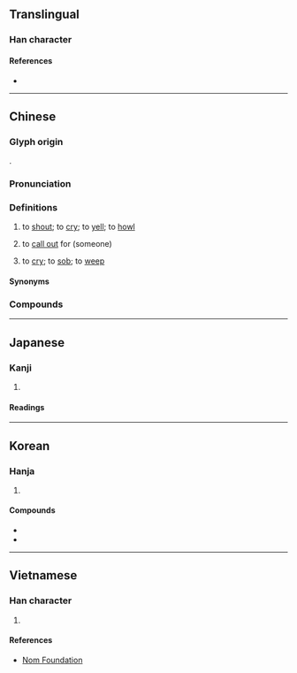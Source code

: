 {{character info}}
==Translingual==

===Han character===
{{Han char|rn=30|rad=口|as=09|sn=12|four=63050|canj=RIHR|ids=⿰口咸}}

====References====
* {{Han ref|kx=0197.330|dkj=03916|dj=0419.110|hdz=10651.110|uh=558A|ud=21898|bh=B3DB|bd=46043}}

----

==Chinese==
{{zh-forms}}

===Glyph origin===
{{Han etym}}
{{Han compound|口|咸|ls=psc|c1=s|t1=mouth|c2=p}}.

===Pronunciation===
{{zh-pron
|m=hǎn
|m-s=han3
|c=haam3
|c-t=
|g=
|h=pfs=ham/hêm;gd=ham4/hêm1
|j=han2
|mb=hǎng
|md=hāng
|mn=ml,jj:hám/hán/ml,jj,tw:hiàm
|mn_note=hám - literary; hán/hiàm - vernacular (俗)
|mn-t=ham3
|w=2he
|x=
|ma=y
|mc=y
|oc=y
|cat=v
}}

===Definitions===
{{zh-hanzi}}

# to [[shout]]; to [[cry]]; to [[yell]]; to [[howl]]
#: {{zh-x|喊叫|to shout; to cry out}}
# to [[call out]] for (someone)
# {{lb|zh|Cantonese}} to [[cry]]; to [[sob]]; to [[weep]]
#: {{zh-x|喊 都 冇 眼淚|to '''cry''' without shedding tears|C}}

====Synonyms====
{{zh-dial}}
{{zh-dial|哭}}

===Compounds===
{{zh-der|喊人|大喊大叫|喊話|人喊馬嘶|喊殺|喊叫|喊聲|大喊|呼喊|喊七叫八|嚎天喊地|叫喊|喊口令|嘶喊|吶喊|哭喊|喊殺連天|喊嗓子|喊聲震天|喊堂威|喊冤叫屈|喊價|喊冤|大呼小喊|空喊|發喊連天|搖旗吶喊|歪嘴喊人|高喊|賊喊捉賊|大喊十}}

{{zh-cat|Beginning}}

----

==Japanese==

===Kanji===
{{ja-kanji|grade=|rs=口09}}

# {{rfdef|ja|sort=口09}}

====Readings====
{{ja-readings
|goon=かん
|kanon=かん
|kun=さけ-ぶ}}

----

==Korean==

===Hanja===
{{ko-hanja|소리치다|소리칠|함}}

# {{hanja form of|함|[[shout]]}}

====Compounds====
* {{ko-l|고함|[[scream]]|高喊}}
* {{ko-l|함성|[[sound]] of [[people]] [[shout]]ing|喊聲}}

----

==Vietnamese==

===Han character===
{{vi-readings|reading=hảm|rs=口09}}

# {{rfdef|vi|sort=口09}}

====References====
* [http://nomfoundation.org/common/nom_details.php?codepoint=558a Nom Foundation]